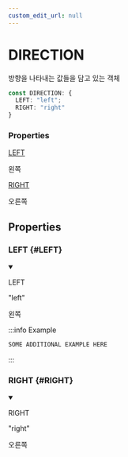 ```yaml
---
custom_edit_url: null
---
```


# DIRECTION

<div className="doc-subtitle">

방향을 나타내는 값들을 담고 있는 객체

</div>

```ts
const DIRECTION: {
  LEFT: "left";
  RIGHT: "right"
}
```

<div className="doc-summary doc-properties">
<h3 className="doc-summary-title">Properties</h3>
<div className="doc-summary-item">
<div className="doc-summary-name"><a href="#LEFT">LEFT</a></div>
<div className="doc-summary-desc">

왼쪽

</div>
</div>
<div className="doc-summary-item">
<div className="doc-summary-name"><a href="#RIGHT">RIGHT</a></div>
<div className="doc-summary-desc">

오른쪽

</div>
</div>
</div>

## Properties

<div className="doc-header-hidden">

### LEFT {#LEFT}

</div>

<div className="doc-entry">

<details open className="doc-property">

<summary className="doc-member">

<span className="doc-name">LEFT</span>

<span className="doc-type">

&quot;left&quot;

</span>

</summary>

<div className="doc-desc">

왼쪽

</div>

:::info Example

```ts
SOME ADDITIONAL EXAMPLE HERE
```

:::

</details>

</div>

<div className="doc-header-hidden">

### RIGHT {#RIGHT}

</div>

<div className="doc-entry">

<details open className="doc-property">

<summary className="doc-member">

<span className="doc-name">RIGHT</span>

<span className="doc-type">

&quot;right&quot;

</span>

</summary>

<div className="doc-desc">

오른쪽

</div>

</details>

</div>